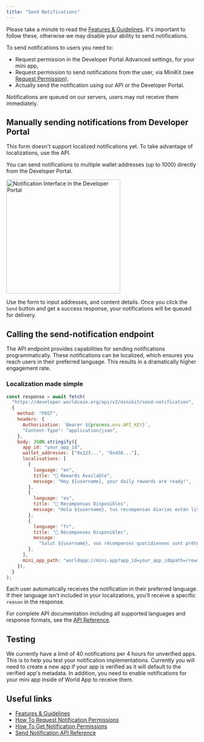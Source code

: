 ```yaml
---
title: "Send Notifications"
---
```


Please take a minute to read the [Features & Guidelines](/mini-apps/guidelines/features-and-guidelines).
It's important to follow these, otherwise we may disable your ability to send notifications.

To send notifications to users you need to:

- Request permission in the Developer Portal Advanced settings, for your mini app,
- Request permission to send notifications from the user, via MiniKit (see [Request Permission](/mini-apps/commands/request-permission)),
- Actually send the notification using our API or the Developer Portal.

Notifications are queued on our servers, users may not receive them immediately.

## Manually sending notifications from Developer Portal

<Note type="info">
  This form doesn't support localized notifications yet. To take advantage of
  localizations, use the API.
</Note>

You can send notifications to multiple wallet addresses (up to 1000) directly from the Developer Portal.

<div className="flex justify-center">
  <img
    src="/images/docs/mini-apps/commands/notifications-dev-portal.png"
    alt="Notification Interface in the Developer Portal"
    className="m-auto block"
    width="300"
  />
</div>

Use the form to input addresses, and content details. Once you click the `Send` button and get a success response, your notifications will be queued for delivery.

## Calling the send-notification endpoint

The API endpoint provides capabilities for sending notifications programmatically. These notifications can be localized,
which ensures you reach users in their preferred language. This results in a dramatically higher engagement rate.

### Localization made simple

```javascript
const response = await fetch(
  "https://developer.worldcoin.org/api/v2/minikit/send-notification",
  {
    method: "POST",
    headers: {
      Authorization: `Bearer ${process.env.API_KEY}`,
      "Content-Type": "application/json",
    },
    body: JSON.stringify({
      app_id: "your_app_id",
      wallet_addresses: ["0x123...", "0x456..."],
      localisations: [
        {
          language: "en",
          title: "🎉 Rewards Available",
          message: "Hey ${username}, your daily rewards are ready!",
        },
        {
          language: "es",
          title: "🎉 Recompensas Disponibles",
          message: "Hola ${username}, tus recompensas diarias están listas!",
        },
        {
          language: "fr",
          title: "🎉 Récompenses Disponibles",
          message:
            "Salut ${username}, vos récompenses quotidiennes sont prêtes!",
        },
      ],
      mini_app_path: "worldapp://mini-app?app_id=your_app_id&path=/rewards",
    }),
  }
);
```

Each user automatically receives the notification in their preferred language.
If their language isn't included in your localizations, you'll receive a specific `reason` in the response.

For complete API documentation including all supported languages and response formats, see the [API Reference](/mini-apps/reference/api#send-notification).

## Testing

We currently have a limit of 40 notifications per 4 hours for unverified apps. This is to help you test your notification implementations.
Currently you will need to create a new app if your app is verified as it will default to the verified app's metadata. In addition, you need
to enable notifications for your mini app inside of World App to receive them.

## Useful links

- [Features & Guidelines](/mini-apps/guidelines/features-and-guidelines)
- [How To Request Notification Permissions](/mini-apps/commands/request-permission)
- [How To Get Notification Permissions](/mini-apps/commands/get-permissions)
- [Send Notification API Reference](/mini-apps/reference/api#send-notification)
